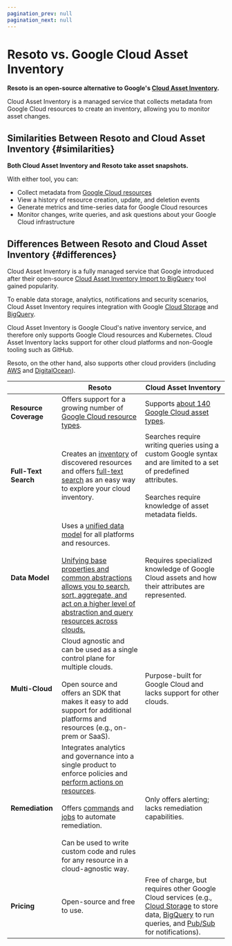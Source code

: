 ```yaml
---
pagination_prev: null
pagination_next: null
---
```


# Resoto vs. Google Cloud Asset Inventory

**Resoto is an open-source alternative to Google's [Cloud Asset Inventory](https://cloud.google.com/asset-inventory).**

Cloud Asset Inventory is a managed service that collects metadata from Google Cloud resources to create an inventory, allowing you to monitor asset changes.

## Similarities Between Resoto and Cloud Asset Inventory \{#similarities}

**Both Cloud Asset Inventory and Resoto take asset snapshots.**

With either tool, you can:

- Collect metadata from [Google Cloud resources](/docs/how-to-guides/data-sources/collect-google-cloud-resource-data)
- View a history of resource creation, update, and deletion events
- Generate metrics and time-series data for Google Cloud resources
- Monitor changes, write queries, and ask questions about your Google Cloud infrastructure

## Differences Between Resoto and Cloud Asset Inventory \{#differences}

Cloud Asset Inventory is a fully managed service that Google introduced after their open-source [Cloud Asset Inventory Import to BigQuery](https://github.com/GoogleCloudPlatform/professional-services/tree/main/tools/asset-inventory) tool gained popularity.

To enable data storage, analytics, notifications and security scenarios, Cloud Asset Inventory requires integration with Google [Cloud Storage](https://cloud.google.com/storage) and [BigQuery](https://cloud.google.com/bigquery).

Cloud Asset Inventory is Google Cloud's native inventory service, and therefore only supports Google Cloud resources and Kubernetes. Cloud Asset Inventory lacks support for other cloud platforms and non-Google tooling such as GitHub.

Resoto, on the other hand, also supports other cloud providers (including [AWS](/docs/how-to-guides/data-sources/collect-aws-resource-data) and [DigitalOcean](/docs/how-to-guides/data-sources/collect-digitalocean-resource-data)).

|  | Resoto | Cloud Asset Inventory |
| --- | --- | --- |
| **Resource Coverage** | Offers support for a growing number of [Google Cloud resource types](/docs/reference/unified-data-model/google-cloud). | Supports [about 140 Google Cloud asset types](https://cloud.google.com/asset-inventory/docs/supported-asset-types). |
| **Full-Text Search** | Creates an [inventory](/docs/concepts/asset-inventory-graph) of discovered resources and offers [full-text search](/docs/reference/search/full-text) as an easy way to explore your cloud inventory. | Searches require writing queries using a custom Google syntax and are limited to a set of predefined attributes.<br /><br />Searches require knowledge of asset metadata fields. |
| **Data Model** | Uses a [unified data model](/docs/reference/unified-data-model) for all platforms and resources.<br /><br />[Unifying base properties and common abstractions allows you to search, sort, aggregate, and act on a higher level of abstraction and query resources across clouds.](/blog/multi-cloud-resource-management) | Requires specialized knowledge of Google Cloud assets and how their attributes are represented. |
| **Multi-Cloud** | Cloud agnostic and can be used as a single control plane for multiple clouds.<br /><br />Open source and offers an SDK that makes it easy to add support for additional platforms and resources (e.g., on-prem or SaaS). | Purpose-built for Google Cloud and lacks support for other clouds. |
| **Remediation** | Integrates analytics and governance into a single product to enforce policies and [perform actions on resources](/docs/concepts/resource-management).<br /><br />Offers [commands](/docs/reference/cli) and [jobs](/docs/concepts/automation#jobs) to automate remediation.<br /><br />Can be used to write custom code and rules for any resource in a cloud-agnostic way. | Only offers alerting; lacks remediation capabilities. |
| **Pricing** | Open-source and free to use. | Free of charge, but requires other Google Cloud services (e.g., [Cloud Storage](https://cloud.google.com/storage) to store data, [BigQuery](https://cloud.google.com/bigquery) to run queries, and [Pub/Sub](https://cloud.google.com/pubsub) for notifications). |
